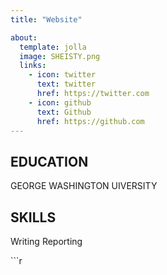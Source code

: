 ```yaml
---
title: "Website"

about:
  template: jolla
  image: SHEISTY.png
  links:
    - icon: twitter
      text: twitter
      href: https://twitter.com
    - icon: github
      text: Github
      href: https://github.com
---
```



## EDUCATION

GEORGE WASHINGTON UIVERSITY

## SKILLS

Writing
Reporting



```r


